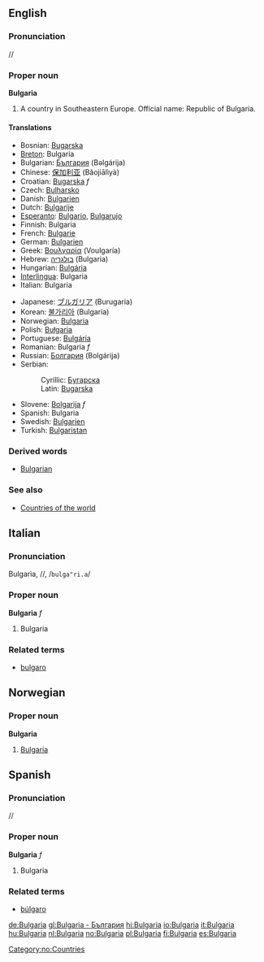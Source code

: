 ==English==
===Pronunciation===
/{{IPAchar|bʌlˈgeəriə}}/
{{Wikipedia}}
===Proper noun===
'''Bulgaria'''

# A country in Southeastern Europe. Official name: Republic of Bulgaria.

====Translations====
{{top}}
*Bosnian: [[Bugarska]] {{f}}
*[[Breton]]: Bulgaria
*Bulgarian: [[България]] (Bəlgárija) {{f}}
*Chinese: [[保加利亚]] (Bǎojiālìyà)
*Croatian: [[Bugarska]] ''f''
*Czech: [[Bulharsko]]
*Danish: [[Bulgarien]]
*Dutch: [[Bulgarije]]
*[[Esperanto]]: [[Bulgario]], [[Bulgarujo]]
*Finnish: Bulgaria
*French: [[Bulgarie]]
*German: [[Bulgarien]]
*Greek: [[Βουλγαρία]] (Voulgaría)
*Hebrew: [[בולגריה]] (Bulgaria)
*Hungarian: [[Bulgária]]
*[[Interlingua]]: Bulgaria
*Italian: Bulgaria
{{mid}}
*Japanese: [[ブルガリア]] (Burugaria)
*Korean: [[불가리아]] (Bulgaria)
*Norwegian: [[#Norwegian|Bulgaria]]
*Polish: [[Bułgaria]]
*Portuguese: [[Bulgária]]
*Romanian: Bulgaria ''f''
*Russian: [[Болгария]] (Bolgárija) {{f}}
*Serbian:
*:Cyrillic: [[Бугарска]] {{f}}
*:Latin: [[Bugarska#Serbian|Bugarska]] {{f}}
*Slovene: [[Bolgarija]] ''f''
*Spanish: Bulgaria
*Swedish: [[Bulgarien]]
*Turkish: [[Bulgaristan]]
{{bottom}}

===Derived words===
*[[Bulgarian]]

===See also===
*[[Countries of the world]]

==Italian==
===Pronunciation===
Bulgarìa, /{{IPAchar|bulgaˈri.a}}/, /<tt>bulga"ri.a</tt>/
===Proper noun===
'''Bulgaria''' ''f''

# Bulgaria

===Related terms===
*[[bulgaro]]

==Norwegian==
===Proper noun===
[[Category:no:Countries]]
'''Bulgaria'''
#[[#English|Bulgaria]]

==Spanish==
===Pronunciation===
/{{IPAchar|bulˈɣarja}}/
===Proper noun===
'''Bulgaria''' ''f''

# Bulgaria

===Related terms===
*[[búlgaro]]

[[de:Bulgaria]]
[[gl:Bulgaria - България]]
[[hi:Bulgaria]]
[[io:Bulgaria]]
[[it:Bulgaria]]
[[hu:Bulgaria]]
[[nl:Bulgaria]]
[[no:Bulgaria]]
[[pl:Bulgaria]]
[[fi:Bulgaria]]
[[es:Bulgaria]]